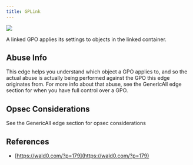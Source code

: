 ```yaml
---
title: GPLink
---
```


<Frame>
  <img src="/assets/image-2-1.png"/>
</Frame>

A linked GPO applies its settings to objects in the linked container.

## Abuse Info

This edge helps you understand which object a GPO applies to, and so the actual abuse is actually being performed against the GPO this edge originates from. For more info about that abuse, see the GenericAll edge section for when you have full control over a GPO.

## Opsec Considerations

See the GenericAll edge section for opsec considerations

## References

* [https://wald0.com/?p=179](https://wald0.com/?p=179)


